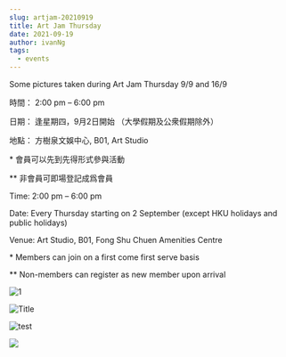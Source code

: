 ```yaml
---
slug: artjam-20210919
title: Art Jam Thursday
date: 2021-09-19
author: ivanNg
tags:
  - events
---
```

<!--StartFragment-->

Some pictures taken during Art Jam Thursday 9/9 and 16/9

時間： 2:00 pm – 6:00 pm

日期： 逢星期四，9月2日開始 （大學假期及公衆假期除外）

地點： 方樹泉文娛中心, B01, Art Studio

\* 會員可以先到先得形式參與活動

\*\* 非會員可即場登記成爲會員



Time: 2:00 pm – 6:00 pm

Date: Every Thursday starting on 2 September (except HKU holidays and public holidays)

Venue: Art Studio, B01, Fong Shu Chuen Amenities Centre

\* Members can join on a first come first serve basis

\*\* Non-members can register as new member upon arrival

<!--EndFragment-->



![](/images/whatsapp-image-2021-09-16-at-4.46.21-pm.jpeg "1")



![](/images/whatsapp-image-2021-09-16-at-4.46.22-pm.jpeg "Title")

![test](/images/whatsapp-image-2021-09-16-at-5.19.17-pm.jpeg "test")

![](/images/whatsapp-image-2021-09-16-at-6.55.29-pm.jpeg)